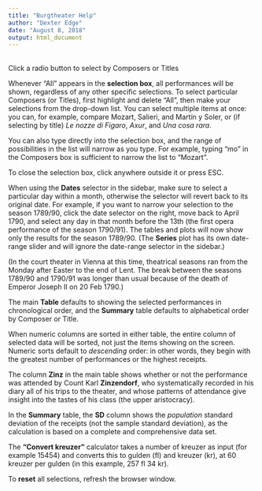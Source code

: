 ```yaml
---
title: "Burgtheater Help"
author: "Dexter Edge"
date: "August 8, 2018"
output: html_document
---
```

<br>
Click a radio button to select by Composers or Titles

Whenever "All" appears in the **selection box**, all performances will be shown, regardless of any other specific selections. To select particular Composers (or Titles), first highlight and delete "All", then make your selections from the drop-down list. You can select multiple items at once: you can, for example, compare Mozart, Salieri, and Martín y Soler, or (if selecting by title) *Le nozze di Figaro*, *Axur*, and *Una cosa rara*.

You can also type directly into the selection box, and the range of possibilities in the list will narrow as you type. For example, typing "mo" in the Composers box is sufficient to narrow the list to "Mozart".

To close the selection box, click anywhere outside it or press ESC.

When using the **Dates** selector in the sidebar, make sure to select a particular day within a month, otherwise the selector will revert back to its original date. For example, if you want to narrow your selection to the season 1789/90, click the date selector on the right, move back to April 1790, and select any day in that month before the 13th (the first opera performance of the season 1790/91). The tables and plots will now show only the results for the season 1789/90. (The **Series** plot has its own date-range slider and will ignore the date-range selector in the sidebar.)

(In the court theater in Vienna at this time, theatrical seasons ran from the Monday after Easter to the end of Lent. The break between the seasons 1789/90 and 1790/91 was longer than usual because of the death of Emperor Joseph II on 20 Feb 1790.)

The main **Table** defaults to showing the selected performances in chronological order, and the **Summary** table defaults to alphabetical order by Composer or Title.

When numeric columns are sorted in either table, the entire column of selected data will be sorted, not just the items showing on the screen. Numeric sorts default to *descending* order: in other words, they begin with the greatest number of performances or the highest receipts.

The column **Zinz** in the main table shows whether or not the performance was attended by Count Karl **Zinzendorf**, who systematically recorded in his diary all of his trips to the theater, and whose patterns of attendance give insight into the tastes of his class (the upper aristocracy).

In the **Summary** table, the **SD** column shows the *population* standard deviation of the receipts (not the sample standard deviation), as the calculation is based on a complete and comprehensive data set.

The **"Convert kreuzer"** calculator takes a number of kreuzer as input (for example 15454) and converts this to gulden (fl) and kreuzer (kr), at 60 kreuzer per gulden (in this example, 257 fl 34 kr).

To **reset** all selections, refresh the browser window.
